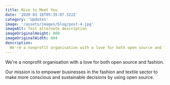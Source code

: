 ```yaml
---
title: Nice to Meet You
date: '2020-03-16T05:35:07.322Z'
category: 'Updates'
image: '/assets/images/blog/post-4.jpg'
imageAlt: Test alternate description
imageOriginalHeight: 800
imageOriginalWidth: 604
description:
  We're a nonprofit organisation with a love for both open source and fashion. Our mission is to empower businesses in the fashion and textile sector to make more conscious and sustainable decisions by using open source.
---
```


We're a nonprofit organisation with a love for both open source and fashion. 

Our mission is to empower businesses in the fashion and textile sector to make more conscious and sustainable decisions by using open source.


